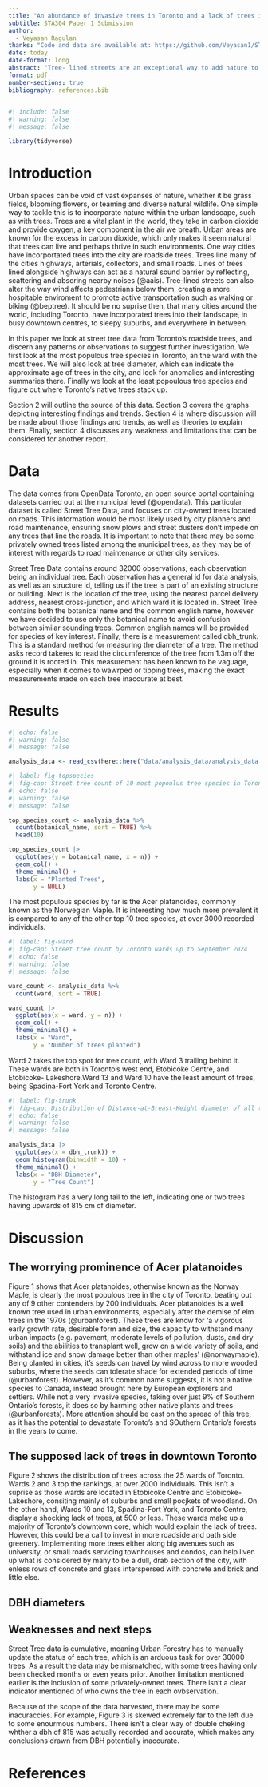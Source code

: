 ```yaml
---
title: "An abundance of invasive trees in Toronto and a lack of trees in the streets of Toronto's core. "
subtitle: STA304 Paper 1 Submission
author: 
  - Veyasan Ragulan
thanks: "Code and data are available at: https://github.com/Veyasan1/STA3014-Paper1"
date: today
date-format: long
abstract: "Tree- lined streets are an exceptional way to add nature to urban envirnoments. Using the Street Tree data from OpenData Toronto, this paper examines the patterns and trends in Toronto's street trees. Tree species count, count of trees by ward, and distribution of tree-diameters were analysed. Uncovered was a abundance of a non-native tree species, and a lack of trees on the streets of Toronto's core"
format: pdf
number-sections: true
bibliography: references.bib
---
```


```r
#| include: false
#| warning: false
#| message: false

library(tidyverse)
```


# Introduction

Urban spaces can be void of vast expanses of nature, whether it be grass fields, blooming flowers, or teaming and diverse natural wildlife. One simple way to tackle this is to incorporate nature within the urban landscape, such as with trees. Trees are a vital plant in the world, they take in carbon dioxide and provide oxygen, a key component in the air we breath. Urban areas are known for the excess in carbon dioxide, which only makes it seem natural that trees can live and perhaps thrive in such environments. One way cities have incorportated trees into the city are roadside trees. Trees line many of the cities highways, arterials, collectors, and small roads. Lines of trees lined alongside highways can act as a natural sound barrier by reflecting, scattering and absoring nearby noises (@aais). Tree-lined streets can also alter the way wind affects pedestrians below them, creating a more hospitable enviroment to promote active transportation such as walking or biking (@beptree). It should be no suprise then, that many cities around the world, including Toronto, have incorporated trees into their landscape, in busy downtown centres, to sleepy suburbs, and everywhere in between.

In this paper we look at street tree data from Toronto's roadside trees, and discern any patterns or observations to suggest further investigation. We first look at the most populous tree species in Toronto, an the ward with the most trees. We will also look at tree diameter, which can indicate the approximate age of trees in the city, and look for anomalies and interesting summaries there. Finally we look at the least popoulous tree species and figure out where Toronto's native trees stack up.

Section 2 will outline the source of this data. Section 3 covers the graphs depicting interesting findings and trends. Section 4 is where discussion will be made about those findings and trends, as well as theories to explain them. Finally, section 4 discusses any weakness and limitations that can be considered for another report.

# Data {#sec-data}

The data comes from OpenData Toronto, an open source portal containing datasets carried out at the municipal level (@opendata). This particular dataset is called Street Tree Data, and focuses on city-owned trees located on roads. This information would be most likely used by city planners and road maintenance, ensuring snow plows and street dusters don't impede on any trees that line the roads. It is important to note that there may be some privately owned trees listed among the municipal trees, as they may be of interest with regards to road maintenance or other city services.

Street Tree Data contains around 32000 observations, each observation being an individual tree. Each observation has a general id for data analysis, as well as an structure id, telling us if the tree is part of an existing structure or building. Next is the location of the tree, using the nearest parcel delivery address, nearest cross-junction, and which ward it is located in. Street Tree contains both the botanical name and the common english name, however we have decided to use only the botanical name to avoid confusion between similar sounding trees. Common english names will be provided for species of key interest. Finally, there is a measurement called dbh_trunk. This is a standard method for measuring the diameter of a tree. The method asks record takeres to read the circumference of the tree from 1.3m off the ground it is rooted in. This measurement has been known to be vaguage, especially when it comes to wawrped or tipping trees, making the exact measurements made on each tree inaccurate at best. 

# Results
```r
#| echo: false
#| warning: false
#| message: false

analysis_data <- read_csv(here::here("data/analysis_data/analysis_data.csv"))
```


```r
#| label: fig-topspecies
#| fig-cap: Street tree count of 10 most popoulus tree species in Toronto up to September 2024
#| echo: false
#| warning: false
#| message: false

top_species_count <- analysis_data %>%
  count(botanical_name, sort = TRUE) %>%
  head(10)

top_species_count |> 
  ggplot(aes(y = botanical_name, x = n)) +
  geom_col() +
  theme_minimal() +
  labs(x = "Planted Trees",
       y = NULL)
```

The most populous species by far is the Acer platanoides, commonly known as the Norwegian Maple. It is interesting how much more prevalent it is compared to any of the other top 10 tree species, at over 3000 recorded individuals.

```r
#| label: fig-ward
#| fig-cap: Street tree count by Toronto wards up to September 2024
#| echo: false
#| warning: false
#| message: false

ward_count <- analysis_data %>%
  count(ward, sort = TRUE)

ward_count |> 
  ggplot(aes(x = ward, y = n)) +
  geom_col() +
  theme_minimal() +
  labs(x = "Ward",
       y = "Number of trees planted")
```
Ward 2 takes the top spot for tree count, with Ward 3 trailing behind it. These wards are both in Toronto's west end, Etobicoke Centre, and Etobicoke- Lakeshore.Ward 13 and Ward 10 have the least amount of trees, being Spadina-Fort York and Toronto Centre.

```r
#| label: fig-trunk
#| fig-cap: Distribution of Distance-at-Breast-Height diameter of all trees in Toronto up to September 2024
#| echo: false
#| warning: false
#| message: false

analysis_data |> 
  ggplot(aes(x = dbh_trunk)) +
  geom_histogram(binwidth = 10) +
  theme_minimal() +
  labs(x = "DBH Diameter",
       y = "Tree Count")
```
The histogram has a very long tail to the left, indicating one or two trees having upwards of 815 cm of diameter.

# Discussion

## The worrying prominence of Acer platanoides

Figure 1 shows that Acer platanoides, otherwise known as the Norway Maple, is clearly the most populous tree in the city of Toronto, beating out any of 9 other contenders by 200 individuals. Acer platanoides is a well known tree used in urban environments, especially after the demise of elm trees in the 1970s (@urbanforest). These trees are know for ‘a vigorous early growth rate, desirable form and size, the capacity to withstand many urban impacts (e.g. pavement, moderate levels of pollution, dusts, and dry soils) and the abilities to transplant well, grow on a wide variety of soils, and withstand ice and snow damage better than other maples’ (@norwaymaple). Being planted in cities, it's seeds can travel by wind across to more wooded suburbs, where the seeds can tolerate shade for extended periods of time (@urbanforest). However, as it's common name suggests, it is not a native species to Canada, instead brought here by European explorers and settlers. While not a very invasive species, taking over just 9% of Southern Ontario's forests, it does so by harming other native plants and trees (@urbanforests). More attention should be cast on the spread of this tree, as it has the potential to devastate Toronto's and SOuthern Ontario's forests in the years to come.

## The supposed lack of trees in downtown Toronto
Figure 2 shows the distribution of trees across the 25 wards of Toronto. Wards 2 and 3 top the rankings, at over 2000 individuals. This isn't a suprise as those wards are located in Etobicoke Centre and Etobicoke-Lakeshore, consiting mainly of suburbs and small pocjkets of woodland. On the other hand, Wards 10 and 13, Spadina-Fort York, and Toronto Centre, display a shocking lack of trees, at 500 or less. These wards make up a majority of Toronto's downtown core, which would explain the lack of trees. However, this could be a call to invest in more roadside and path side greenery. Implementing more trees either along big avenues such as university, or small roads servicing townhouses and condos, can help liven up what is considered by many to be a dull, drab section of the city, with enless rows of concrete and glass interspersed with concrete and brick and little else.

## DBH diameters



## Weaknesses and next steps

Street Tree data is cumulative, meaning Urban Forestry has to manually update the status of each tree, which is an arduous task for over 30000 trees. As a result the data may be mismatched, with some trees having only been checked months or even years prior. Another limitation mentioned earlier is the inclusion of some privately-owned trees. There isn't a clear indicator mentioned of who owns the tree in each ovbservation.

Because of the scope of the data harvested, there may be some inacuraccies. For example, Figure 3 is skewed extremely far to the left due to some enourmous numbers. There isn't a clear way of double cheking whther a dbh of 815 was actually recorded and accurate, which makes any conclusions drawn from DBH potentially inaccurate.

\newpage


# References


